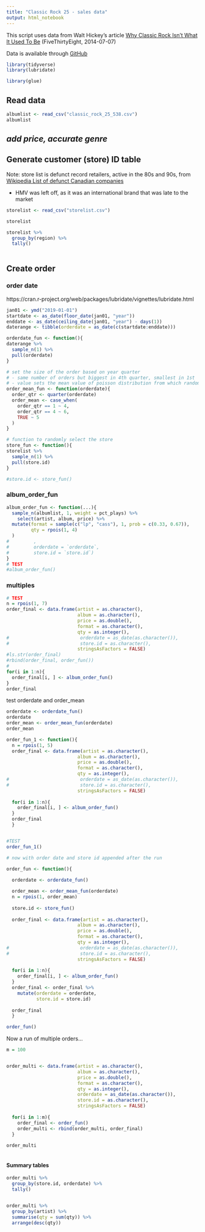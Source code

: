 ```yaml
---
title: "Classic Rock 25 - sales data"
output: html_notebook
---
```


This script uses data from Walt Hickey's article [Why Classic Rock Isn’t What It Used To Be](https://fivethirtyeight.com/features/why-classic-rock-isnt-what-it-used-to-be/) (FiveThirtyEight, 2014-07-07)

Data is available through [GitHub](https://github.com/fivethirtyeight/data/tree/master/classic-rock)




```r
library(tidyverse)
library(lubridate)

library(glue)
```


## Read data

```r

albumlist <- read_csv("classic_rock_25_538.csv")
albumlist
```

## _add price, accurate genre_


## Generate customer (store) ID table

Note: store list is defunct record retailers, active in the 80s and 90s, from [Wikipedia List of defunct Canadian companies](https://en.wikipedia.org/wiki/List_of_defunct_Canadian_companies#Consumer_retail,_including_grocery)

* HMV was left off, as it was an international brand that was late to the market

```r
storelist <- read_csv("storelist.csv")

storelist

storelist %>%
  group_by(region) %>%
  tally()
  
```

## Create order

### order date

https://cran.r-project.org/web/packages/lubridate/vignettes/lubridate.html

```r
jan01 <- ymd("2019-01-01")
startdate <- as_date(floor_date(jan01, "year"))
enddate <- as_date(ceiling_date(jan01, "year") - days(1))
daterange <- tibble(orderdate = as_date(c(startdate:enddate)))

orderdate_fun <- function(){ 
daterange %>%
  sample_n(1) %>%
  pull(orderdate) 
}  

# set the size of the order based on year quarter
# - same number of orders but biggest in 4th quarter, smallest in 1st
# - value sets the mean value of poisson distribution from which random value is pulled
order_mean_fun <- function(orderdate){
  order_qtr <- quarter(orderdate)
  order_mean <- case_when(
    order_qtr == 1 ~ 4,
    order_qtr == 4 ~ 6,
    TRUE ~ 5
  )
}
```


```r
# function to randomly select the store
store_fun <- function(){ 
storelist %>%
  sample_n(1) %>%
  pull(store.id) 
}  

#store.id <- store_fun()

```



### album_order_fun

```r
album_order_fun <- function(...){
  sample_n(albumlist, 1, weight = pct_plays) %>%
    select(artist, album, price) %>%
  mutate(format = sample(c("lp", "cass"), 1, prob = c(0.33, 0.67)),
         qty = rpois(1, 4)
  )
#         ,
#         orderdate = `orderdate`, 
#         store.id = `store.id`)
}
# TEST
#album_order_fun()
```


### multiples

```r
# TEST
n = rpois(1, 7)
order_final <- data.frame(artist = as.character(),
                          album = as.character(),
                          price = as.double(),
                          format = as.character(),
                          qty = as.integer(),
#                          orderdate = as_date(as.character()),
#                          store.id = as.character(),
                          stringsAsFactors = FALSE)  
#ls.str(order_final)
#rbind(order_final, order_fun())
#
for(i in 1:n){
  order_final[i, ] <- album_order_fun()
}
order_final
```

test orderdate and order_mean 

```r
orderdate <- orderdate_fun()
orderdate
order_mean <- order_mean_fun(orderdate)
order_mean
```

```r
order_fun_1 <- function(){
  n = rpois(1, 5)
  order_final <- data.frame(artist = as.character(),
                          album = as.character(),
                          price = as.double(),
                          format = as.character(),
                          qty = as.integer(),
#                          orderdate = as_date(as.character()),
#                          store.id = as.character(),
                          stringsAsFactors = FALSE)  
  
  for(i in 1:n){
    order_final[i, ] <- album_order_fun()
  }
  order_final
  }


#TEST 
order_fun_1()
```




```r
# now with order date and store id appended after the run

order_fun <- function(){
  
  orderdate <- orderdate_fun()

  order_mean <- order_mean_fun(orderdate)
  n = rpois(1, order_mean)
  
  store.id <- store_fun()
  
  order_final <- data.frame(artist = as.character(),
                          album = as.character(),
                          price = as.double(),
                          format = as.character(),
                          qty = as.integer(),
#                          orderdate = as_date(as.character()),
#                          store.id = as.character(),
                          stringsAsFactors = FALSE)  
  
  for(i in 1:n){
    order_final[i, ] <- album_order_fun()
  }
  order_final <- order_final %>%
    mutate(orderdate = orderdate,
           store.id = store.id)
  
  order_final
  }
```


```r
order_fun()
```


Now a run of multiple orders...

```r

m = 100


order_multi <- data.frame(artist = as.character(),
                          album = as.character(),
                          price = as.double(),
                          format = as.character(),
                          qty = as.integer(),
                          orderdate = as_date(as.character()),
                          store.id = as.character(),
                          stringsAsFactors = FALSE)  
  
  for(i in 1:m){
    order_final <- order_fun()
    order_multi <- rbind(order_multi, order_final)
  }
  
order_multi
  

```


#### Summary tables

```r

order_multi %>%
  group_by(store.id, orderdate) %>%
  tally()


order_multi %>%
  group_by(artist) %>%
  summarise(qty = sum(qty)) %>%
  arrange(desc(qty))

```





